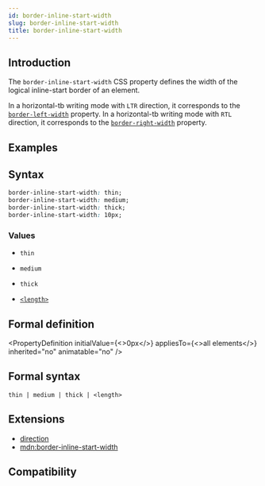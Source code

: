 ```yaml
---
id: border-inline-start-width
slug: border-inline-start-width
title: border-inline-start-width
---
```


## Introduction

The `border-inline-start-width` CSS property defines the width of the logical inline-start border of an element.

In a horizontal-tb writing mode with `LTR` direction, it corresponds to the [`border-left-width`](./border-left-width) property.
In a horizontal-tb writing mode with `RTL` direction, it corresponds to the [`border-right-width`](./border-right-width) property.

## Examples


<Go
  example="css-api"
  defaultFile="src/border-inline-start-width/App.tsx"
  img="https://lf-lynx.tiktok-cdns.com/obj/lynx-artifacts-oss-sg/lynx-website/assets/doc/css/border-inline-width.jpg"
  defaultEntryFile="dist/border-inline-start-width.lynx.bundle"
  entry="src/border-inline-start-width"
/>

## Syntax

```css
border-inline-start-width: thin;
border-inline-start-width: medium;
border-inline-start-width: thick;
border-inline-start-width: 10px;
```

### Values

- `thin`

- `medium`

- `thick`

- [`<length>`](api/css/data-type/length)

## Formal definition


<PropertyDefinition
  initialValue={<>0px</>}
  appliesTo={<>all elements</>}
  inherited="no"
  animatable="no"
/>

## Formal syntax

```
thin | medium | thick | <length>
```

## Extensions

- [direction](./direction)
- [mdn:border-inline-start-width](https://developer.mozilla.org/en-US/docs/Web/CSS/border-inline-start-width)

## Compatibility


<LegacyCompatTable metadata="css/properties/border-inline-start-width" />
